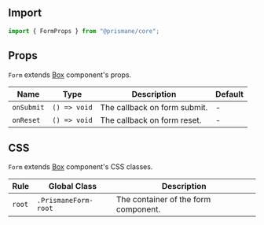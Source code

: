 ## Import

```js
import { FormProps } from "@prismane/core";
```

## Props

`Form` extends [Box](/docs/components-api/box-api) component's props.

| Name       | Type         | Description                  | Default |
| ---------- | ------------ | ---------------------------- | ------- |
| `onSubmit` | `() => void` | The callback on form submit. | -       |
| `onReset`  | `() => void` | The callback on form reset.  | -       |

## CSS

`Form` extends [Box](/docs/components-api/box-api) component's CSS classes.

| Rule   | Global Class         | Description                          |
| ------ | -------------------- | ------------------------------------ |
| `root` | `.PrismaneForm-root` | The container of the form component. |
